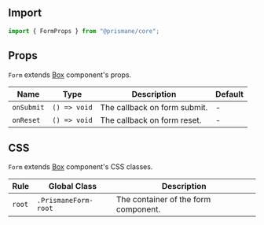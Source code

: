 ## Import

```js
import { FormProps } from "@prismane/core";
```

## Props

`Form` extends [Box](/docs/components-api/box-api) component's props.

| Name       | Type         | Description                  | Default |
| ---------- | ------------ | ---------------------------- | ------- |
| `onSubmit` | `() => void` | The callback on form submit. | -       |
| `onReset`  | `() => void` | The callback on form reset.  | -       |

## CSS

`Form` extends [Box](/docs/components-api/box-api) component's CSS classes.

| Rule   | Global Class         | Description                          |
| ------ | -------------------- | ------------------------------------ |
| `root` | `.PrismaneForm-root` | The container of the form component. |
